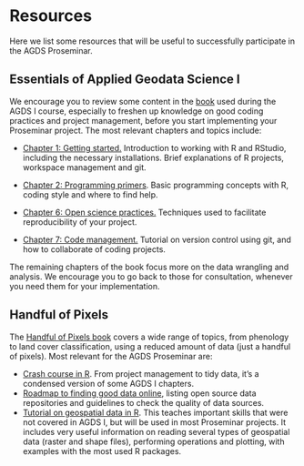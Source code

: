 # Resources

Here we list some resources that will be useful to successfully participate in the AGDS Proseminar.

## Essentials of Applied Geodata Science I {#sec-agds}

We encourage you to review some content in the [book](https://geco-bern.github.io/agds/) used during the AGDS I course, especially to freshen up knowledge on good coding practices and project management, before you start implementing your Proseminar project. The most relevant chapters and topics include:

-   [Chapter 1: Getting started.](https://geco-bern.github.io/agds/gettingstarted.html) Introduction to working with R and RStudio, including the necessary installations. Brief explanations of R projects, workspace management and git.

-   [Chapter 2: Programming primers](https://geco-bern.github.io/agds/programmingprimers.html). Basic programming concepts with R, coding style and where to find help.

-   [Chapter 6: Open science practices.](https://geco-bern.github.io/agds/openscience.html#openscience) Techniques used to facilitate reproducibility of your project.

-   [Chapter 7: Code management.](https://geco-bern.github.io/agds/codemgmt.html) Tutorial on version control using git, and how to collaborate of coding projects.

The remaining chapters of the book focus more on the data wrangling and analysis. We encourage you to go back to those for consultation, whenever you need them for your implementation.

## Handful of Pixels

The [Handful of Pixels book](https://geco-bern.github.io/handfull_of_pixels/) covers a wide range of topics, from phenology to land cover classification, using a reduced amount of data (just a handful of pixels). Most relevant for the AGDS Proseminar are:

-   [Crash course in R](https://geco-bern.github.io/handfull_of_pixels/basic_R.html). From project management to tidy data, it's a condensed version of some AGDS I chapters.
-   [Roadmap to finding good data online](https://geco-bern.github.io/handfull_of_pixels/gathering_data.html), listing open source data repositories and guidelines to check the quality of data sources.
-   [Tutorial on geospatial data in R](https://geco-bern.github.io/handfull_of_pixels/geospatial_R.html). This teaches important skills that were not covered in AGDS I, but will be used in most Proseminar projects. It includes very useful information on reading several types of geospatial data (raster and shape files), performing operations and plotting, with examples with the most used R packages.
